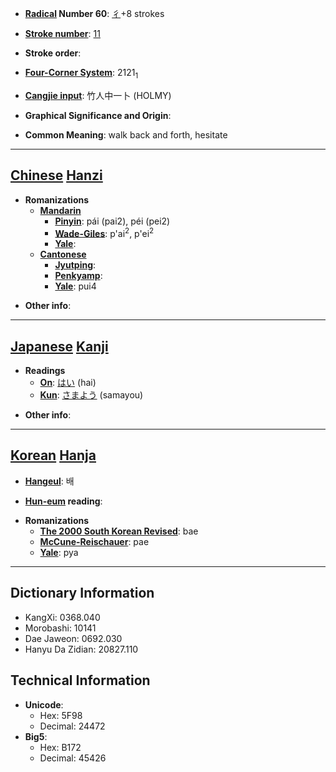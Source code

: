 * '''[[Wiktionary:Chinese radical index| Radical]] Number 60''': [[Wiktionary:Chinese radical index 彳|彳]]+8 strokes

* '''[[Wiktionary:Chinese total strokes index|Stroke number]]''': [[Wiktionary:Chinese total strokes index 11|11]]

* '''Stroke order''': 

* '''[[Wiktionary:Chinese four corner index|Four-Corner System]]''': 2121<sub>1</sub>

* '''[[Wiktionary:Chinese Cangjie index|Cangjie input]]''': 竹人中一卜 (HOLMY)

* '''Graphical Significance and Origin''': 

* '''Common Meaning''': walk back and forth, hesitate

----

== [[Chinese]] [[Hanzi]] ==

* '''Romanizations'''
** '''[[Mandarin]]'''
*** '''[[Pinyin]]''': pái (pai2), péi (pei2)
*** '''[[Wade-Giles]]''': p'ai<sup>2</sup>, p'ei<sup>2</sup>
*** '''[[Yale]]''': 
** '''[[Cantonese]]'''
*** '''[[Jyutping]]''':
*** '''[[Penkyamp]]''': 
*** '''[[Yale]]''': pui4

* '''Other info''': 

----

== [[Japanese]] [[Kanji]] ==

* '''Readings'''
** '''[[On]]''': [[はい]] (hai)
** '''[[Kun]]''': [[さまよう]] (samayou)

* '''Other info''':  

----

== [[Korean]] [[Hanja]] ==

* '''[[Hangeul]]''': 배

* '''[[Hun-eum]] reading''': 

* '''Romanizations'''
** '''[[The 2000 South Korean Revised Romanization|The 2000 South Korean Revised]]''': bae
** '''[[McCune-Reischauer]]''': pae
** '''[[Yale]]''': pya

----

== Dictionary Information ==

* KangXi: 0368.040
* Morobashi: 10141
* Dae Jaweon: 0692.030
* Hanyu Da Zidian: 20827.110

== Technical Information ==

* '''Unicode''':
** Hex: 5F98
** Decimal: 24472
* '''Big5''':
** Hex: B172
** Decimal: 45426
